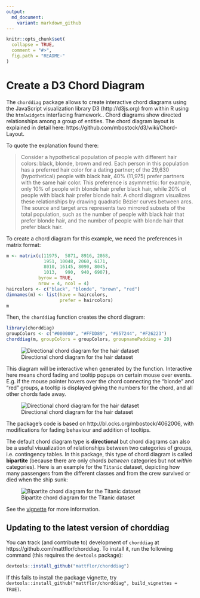 ---
output:
  md_document:
    variant: markdown_github
---

<!-- README.md is generated from README.Rmd. Please edit that file -->

```{r, echo = FALSE}
knitr::opts_chunk$set(
  collapse = TRUE,
  comment = "#>",
  fig.path = "README-"
)
```

# Create a D3 Chord Diagram

The `chorddiag` package allows to create interactive chord diagrams using the JavaScript visualization library D3 (http://d3js.org) from within R using the `htmlwidgets` interfacing framework..
Chord diagrams show directed relationships among a group of entities.
The chord diagram layout is explained in detail here: https://github.com/mbostock/d3/wiki/Chord-Layout. 

To quote the explanation found there:

> Consider a hypothetical population of people with different hair colors: black, blonde, brown and red. Each person in this population has a preferred hair color for a dating partner; of the 29,630 (hypothetical) people with black hair, 40% (11,975) prefer partners with the same hair color. This preference is asymmetric: for example, only 10% of people with blonde hair prefer black hair, while 20% of people with black hair prefer blonde hair. A chord diagram visualizes these relationships by drawing quadratic Bézier curves between arcs. The source and target arcs represents two mirrored subsets of the total population, such as the number of people with black hair that prefer blonde hair, and the number of people with blonde hair that prefer black hair.

To create a chord diagram for this example, we need the preferences in matrix format:

```{r}
m <- matrix(c(11975,  5871, 8916, 2868,
              1951, 10048, 2060, 6171,
              8010, 16145, 8090, 8045,
              1013,   990,  940, 6907),
            byrow = TRUE,
            nrow = 4, ncol = 4)
haircolors <- c("black", "blonde", "brown", "red")
dimnames(m) <- list(have = haircolors,
                    prefer = haircolors)
m
```

Then, the `chorddiag` function creates the chord diagram:

```{r, eval = FALSE}
library(chorddiag)
groupColors <- c("#000000", "#FFDD89", "#957244", "#F26223")
chorddiag(m, groupColors = groupColors, groupnamePadding = 20)
```

![Directional chord diagram for the hair dataset](vignettes/images/chorddiagram-directional-hair.png)

This diagram will be interactive when generated by the function.
Interactive here means chord fading and tooltip popups on certain mouse over events.
E.g. if the mouse pointer hovers over the chord connecting the "blonde" and "red" groups, a tooltip is displayed giving the numbers for the chord, and all other chords fade away.

![Directional chord diagram for the hair dataset](vignettes/images/chorddiagram-directional-hair-tooltip.png)

The package's code is based on http://bl.ocks.org/mbostock/4062006, with modifications for fading behaviour and addition of tooltips.

The default chord diagram type is **directional** but chord diagrams can also be a useful visualization of relationships between two categories of groups, i.e. contingency tables.
In this package, this type of chord diagram is called **bipartite** (because there are only chords *between* categories but not *within* categories).
Here is an example for the `Titanic` dataset, depicting how many passengers from the different classes and from the crew survived or died when the ship sunk:

![Bipartite chord diagram for the Titanic dataset](vignettes/images/chorddiagram-bipartite-titanic.png)

See the [vignette](vignettes/chorddiagram-vignette.Rmd) for more information.


## Updating to the latest version of chorddiag

You can track (and contribute to) development of `chorddiag` at https://github.com/mattflor/chorddiag. To install it, run the following command (this requires the `devtools` package):

```r
devtools::install_github("mattflor/chorddiag")
```

If this fails to install the package vignette, try `devtools::install_github("mattflor/chorddiag", build_vignettes = TRUE)`.

